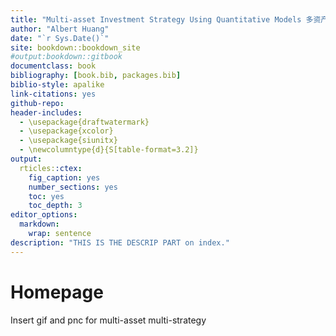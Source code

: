 ```yaml
---
title: "Multi-asset Investment Strategy Using Quantitative Models 多资产策略量化模型"
author: "Albert Huang"
date: "`r Sys.Date()`"
site: bookdown::bookdown_site
#output:bookdown::gitbook
documentclass: book
bibliography: [book.bib, packages.bib]
biblio-style: apalike
link-citations: yes
github-repo: 
header-includes:
  - \usepackage{draftwatermark}
  - \usepackage{xcolor}
  - \usepackage{siunitx}
  - \newcolumntype{d}{S[table-format=3.2]}
output:
  rticles::ctex:
    fig_caption: yes
    number_sections: yes
    toc: yes
    toc_depth: 3
editor_options: 
  markdown: 
    wrap: sentence
description: "THIS IS THE DESCRIP PART on index."
---
```

# Homepage{-}

Insert gif and pnc for multi-asset multi-strategy

